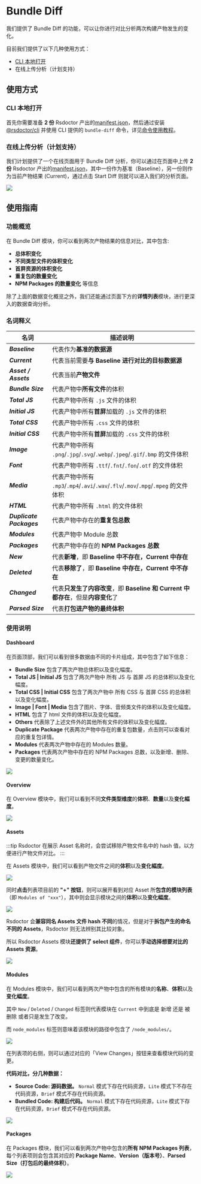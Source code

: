 # Bundle Diff

<Badge text="Version: 0.4.5" type="warning" />

我们提供了 Bundle Diff 的功能，可以让你进行对比分析两次构建产物发生的变化。

目前我们提供了以下几种使用方式：

- [CLI 本地打开](/guide/start/cli)
- 在线上传分析（计划支持）

## 使用方式

### CLI 本地打开

首先你需要准备 **2 份** Rsdoctor 产出的[manifest.json](/config/options/term#manifestjson)，然后通过安装[@rsdoctor/cli](/guide/start/cli#%E5%AE%89%E8%A3%85-rsdoctorcli) 并使用 CLI 提供的 `bundle-diff` 命令，详见[命令使用教程](/guide/start/cli#bundle-diff-%E5%91%BD%E4%BB%A4)。

### 在线上传分析（计划支持）

我们计划提供了一个在线页面用于 Bundle Diff 分析，你可以通过在页面中上传 **2 份** Rsdoctor 产出的[manifest.json](/config/options/term#manifestjson)，其中一份作为基准（Baseline），另一份则作为当前产物结果 (Current)，通过点击 Start Diff 则就可以进入我们的分析页面。

<img src="https://raw.githubusercontent.com/rspack-contrib/rstack-design-resources/51ae2fdf0635ebf52ef04a11f779314c64ef2fb6/others/assets/rsdoctor/bundle-diff.png" />

## 使用指南

### 功能概览

在 Bundle Diff 模块，你可以看到两次产物结果的信息对比，其中包含:

- **总体积变化**
- **不同类型文件的体积变化**
- **首屏资源的体积变化**
- **重复包的数量变化**
- **NPM Packages 的数量变化** 等信息

除了上面的数据变化概览之外，我们还能通过页面下方的**详情列表**模块，进行更深入的数据查询分析。

### 名词释义

| 名词                             | 描述说明                                                                           |
| -------------------------------- | ---------------------------------------------------------------------------------- |
| <b><i>Baseline</i></b>           | 代表作为**基准的数据源**                                                           |
| <b><i>Current</i></b>            | 代表当前需要**与 Baseline 进行对比的目标数据源**                                   |
| <b><i>Asset / Assets</i></b>     | 代表当前**产物文件**                                                               |
| <b><i>Bundle Size</i></b>        | 代表产物中**所有文件**的体积                                                       |
| <b><i>Total JS</i></b>           | 代表产物中所有 `.js` 文件的体积                                                    |
| <b><i>Initial JS</i></b>         | 代表产物中所有**首屏**加载的 `.js` 文件的体积                                      |
| <b><i>Total CSS</i></b>          | 代表产物中所有 `.css` 文件的体积                                                   |
| <b><i>Initial CSS</i></b>        | 代表产物中所有**首屏**加载的 `.css` 文件的体积                                     |
| <b><i>Image</i></b>              | 代表产物中所有 `.png`/`.jpg`/`.svg`/`.webp`/`.jpeg`/`.gif`/`.bmp` 的文件体积       |
| <b><i>Font</i></b>               | 代表产物中所有 `.ttf`/`.fnt`/`.fon`/`.otf` 的文件体积                              |
| <b><i>Media</i></b>              | 代表产物中所有 `.mp3`/`.mp4`/`.avi`/`.wav`/`.flv`/`.mov`/`.mpg`/`.mpeg` 的文件体积 |
| <b><i>HTML</i></b>               | 代表产物中所有 `.html` 的文件体积                                                  |
| <b><i>Duplicate Packages</i></b> | 代表产物中存在的**重复包总数**                                                     |
| <b><i>Modules</i></b>            | 代表产物中 Module 总数                                                             |
| <b><i>Packages</i></b>           | 代表产物中存在的 **NPM Packages 总数**                                             |
| <b><i>New</i></b>                | 代表**新增**，即 **Baseline 中不存在，Current 中存在**                             |
| <b><i>Deleted</i></b>            | 代表**移除了**，即 **Baseline 中存在，Current 中不存在**                           |
| <b><i>Changed</i></b>            | 代表**只发生了内容改变**，即 **Baseline 和 Current 中都存在**，但是**内容变化**了  |
| <b><i>Parsed Size</i></b>        | 代表**打包进产物的最终体积**                                                       |

### 使用说明

#### Dashboard

在页面顶部，我们可以看到很多数据由不同的卡片组成，其中包含了如下信息：

- **Bundle Size** 包含了两次产物总体积以及变化幅度。
- **Total JS | Initial JS** 包含了两次产物中 所有 JS 与 首屏 JS 的总体积以及变化幅度。
- **Total CSS | Initial CSS** 包含了两次产物中 所有 CSS 与 首屏 CSS 的总体积以及变化幅度。
- **Image | Font | Media** 包含了图片、字体、音频类文件的体积以及变化幅度。
- **HTML** 包含了 html 文件的体积以及变化幅度。
- **Others** 代表除了上述文件外的其他所有文件的体积以及变化幅度。
- **Duplicate Package** 代表两次产物中存在的重复包数量，点击则可以查看对应的重复包详情。
- **Modules** 代表两次产物中存在的 Modules 数量。
- **Packages** 代表两次产物中存在的 NPM Packages 总数，以及新增、删除、变更的数量变化。

<img src="https://raw.githubusercontent.com/rspack-contrib/rstack-design-resources/6c20c39a1dd576a513c2a7cb0fb0d2e162f63343/others/assets/rsdoctor/bundle-diff-cards.png" />

#### Overview

在 Overview 模块中，我们可以看到不同**文件类型维度**的**体积**、**数量**以及**变化幅度**。

<img src="https://raw.githubusercontent.com/rspack-contrib/rstack-design-resources/6c20c39a1dd576a513c2a7cb0fb0d2e162f63343/others/assets/rsdoctor/bundle-diff-all.png" />

#### Assets

:::tip
Rsdoctor 在展示 Asset 名称时，会尝试移除产物文件名中的 hash 值，以方便进行产物文件对比。
:::

在 Assets 模块中，我们可以看到产物文件之间的**体积**以及**变化幅度**。

<img src="https://raw.githubusercontent.com/rspack-contrib/rstack-design-resources/632e3087495b569de77a93235196fdacf09627d5/others/assets/rsdoctor/bundle-diff-assets-list.png" />

同时**点击**列表项目前的 **"+" 按钮**，则可以展开看到对应 Asset 所**包含的模块列表**（即 `Modules of "xxx"`），其中则会显示模块之间的**体积**以及**变化幅度**。

<img src="https://raw.githubusercontent.com/rspack-contrib/rstack-design-resources/632e3087495b569de77a93235196fdacf09627d5/others/assets/rsdoctor/bundle-diff-assets.png" />

Rsdoctor 会**兼容同名 Assets 文件 hash 不同**的情况，但是对于**拆包产生的命名不同的 Assets**，Rsdoctor 则无法辨别其比较对象。

所以 Rsdoctor Assets 模块**还提供了 select 组件**，你可以**手动选择想要对比的 Assets 资源**。

<img src="https://raw.githubusercontent.com/rspack-contrib/rstack-design-resources/6c20c39a1dd576a513c2a7cb0fb0d2e162f63343/others/assets/rsdoctor/bundle-diff-select-assets.png" />

#### Modules

在 Modules 模块中，我们可以看到两次产物中包含的所有模块的**名称**、**体积**以及**变化幅度**。

其中 `New` / `Deleted` / `Changed` 标签则代表模块在 `Current` 中到底是 新增 还是 被删除 或者只是发生了改变。

而 `node_modules` 标签则意味着该模块的路径中包含了 `/node_modules/`。

<img src="https://raw.githubusercontent.com/rspack-contrib/rstack-design-resources/632e3087495b569de77a93235196fdacf09627d5/others/assets/rsdoctor/bundle-diff-module-list.png" />

在列表项的右侧，则可以通过对应的「View Changes」按钮来查看模块代码的变更。

**代码对比，分几种数据：**

- **Source Code: 源码数据。** `Normal` 模式下存在代码资源，`Lite` 模式下不存在代码资源，`Brief` 模式不存在代码资源。
- **Bundled Code: 构建后代码。** `Normal` 模式下存在代码资源，`Lite` 模式下存在代码资源，`Brief` 模式不存在代码资源。

<img src="https://raw.githubusercontent.com/rspack-contrib/rstack-design-resources/632e3087495b569de77a93235196fdacf09627d5/others/assets/rsdoctor/bundle-diff-module-changes.png" />

#### Packages

在 Packages 模块，我们可以看到两次产物中包含的**所有 NPM Packages 列表**，每个列表项则会包含其对应的 **Package Name**、**Version（版本号）**、**Parsed Size（打包后的最终体积）**。

<img src="https://raw.githubusercontent.com/rspack-contrib/rstack-design-resources/632e3087495b569de77a93235196fdacf09627d5/others/assets/rsdoctor/bundle-diff-packages.png" />
